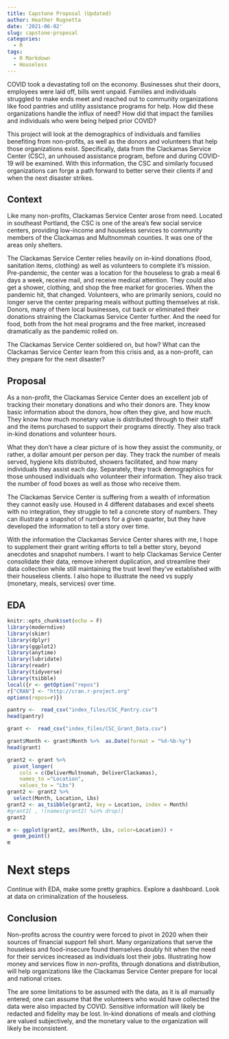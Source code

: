 ```yaml
---
title: Capstone Proposal (Updated)
author: Heather Rugnetta
date: '2021-06-02'
slug: capstone-proposal
categories:
  - R
tags:
  - R Markdown
  - Houseless
---
```


COVID took a devastating toll on the economy. Businesses shut their doors, employees were laid off, bills went unpaid. Families and individuals struggled to make ends meet and reached out to community organizations like food pantries and utility assistance programs for help. How did these organizations handle the influx of need? How did that impact the families and individuals who were being helped prior COVID?

This project will look at the demographics of individuals and families benefiting from non-profits, as well as the donors and volunteers that help those organizations exist. Specifically, data from the Clackamas Service Center (CSC), an unhoused assistance program, before and during COVID-19 will be examined. With this information, the CSC and similarly focused organizations can forge a path forward to better serve their clients if and when the next disaster strikes.

## Context


Like many non-profits, Clackamas Service Center arose from need. Located in southeast Portland, the CSC is one of the area's few social service centers, providing low-income and houseless services to community members of the Clackamas and Multnommah counties. It was one of the areas only shelters.


The Clackamas Service Center relies heavily on in-kind donations (food, sanitation items, clothing) as well as volunteers to complete it's mission. Pre-pandemic, the center was a location for the houseless to grab a meal 6 days a week, receive mail, and receive medical attention. They could also get a shower, clothing, and shop the free market for groceries. When the pandemic hit, that changed. Volunteers, who are primarily seniors, could no longer serve the center preparing meals without putting themselves at risk. Donors, many of them local businesses, cut back or eliminated their donations straining the Clackamas Service Center further. And the need for food, both from the hot meal programs and the free market, increased dramatically as the pandemic rolled on.

The Clackamas Service Center soldiered on, but how? What can the Clackamas Service Center learn from this crisis and, as a non-profit, can they prepare for the next disaster?

## Proposal

As a non-profit, the Clackamas Service Center does an excellent job of tracking their monetary donations and who their donors are. They know basic information about the donors, how often they give, and how much. They know how much monetary value is distributed through to their staff and the items purchased to support their programs directly. They also track in-kind donations and volunteer hours.

What they don't have a clear picture of is how they assist the community, or rather, a dollar amount per person per day. They track the number of meals served, hygiene kits distributed, showers facilitated, and how many individuals they assist each day. Separately, they track demographics for those unhoused individuals who volunteer their information. They also track the number of food boxes as well as those who receive them.

The Clackamas Service Center is suffering from a wealth of information they cannot easily use. Housed in 4 different databases and excel sheets with no integration, they struggle to tell a concrete story of numbers. They can illustrate a snapshot of numbers for a given quarter, but they have developed the information to tell a story over time.

With the information the Clackamas Service Center shares with me, I hope to supplement their grant writing efforts to tell a better story, beyond anecdotes and snapshot numbers. I want to help Clackamas Service Center consolidate their data, remove inherent duplication, and streamline their data collection while still maintaining the trust level they've established with their houseless clients. I also hope to illustrate the need vs supply (monetary, meals, services) over time.

## EDA
```r
knitr::opts_chunk$set(echo = F)
library(moderndive)
library(skimr)
library(dplyr)
library(ggplot2)
library(anytime)
library(lubridate)
library(readr)
library(tidyverse)
library(tsibble)
local({r <- getOption("repos")
r["CRAN"] <- "http://cran.r-project.org"
options(repos=r)})

```



```r

pantry <-  read_csv("index_files/CSC_Pantry.csv")
head(pantry)

```

```r
grant <-  read_csv("index_files/CSC_Grant_Data.csv")

grant$Month <- grant$Month %>%  as.Date(format = "%d-%b-%y")
head(grant)
```
```r
grant2 <- grant %>% 
  pivot_longer(
    cols = c(DeliverMultnomah, DeliverClackamas), 
    names_to ="Location",
    values_to = "Lbs")
grant2 <- grant2 %>% 
  select(Month, Location, Lbs)
grant2 <- as_tsibble(grant2, key = Location, index = Month)
#grant2[ , !(names(grant2) %in% drop)]
grant2
```


```r
m <- ggplot(grant2, aes(Month, Lbs, color=Location)) +
  geom_point()
m
```


# Next steps

Continue with EDA, make some pretty graphics.  Explore a dashboard.  Look at data on criminalization of the houseless.


## Conclusion

Non-profits across the country were forced to pivot in 2020 when their sources of financial support fell short. Many organizations that serve the houseless and food-insecure found themselves doubly hit when the need for their services increased as individuals lost their jobs. Illustrating how money and services flow in non-profits, through donations and distribution, will help organizations like the Clackamas Service Center prepare for local and national crises.

The are some limitations to be assumed with the data, as it is all manually entered; one can assume that the volunteers who would have collected the data were also impacted by COVID. Sensitive information will likely be redacted and fidelity may be lost. In-kind donations of meals and clothing are valued subjectively, and the monetary value to the organization will likely be inconsistent.

